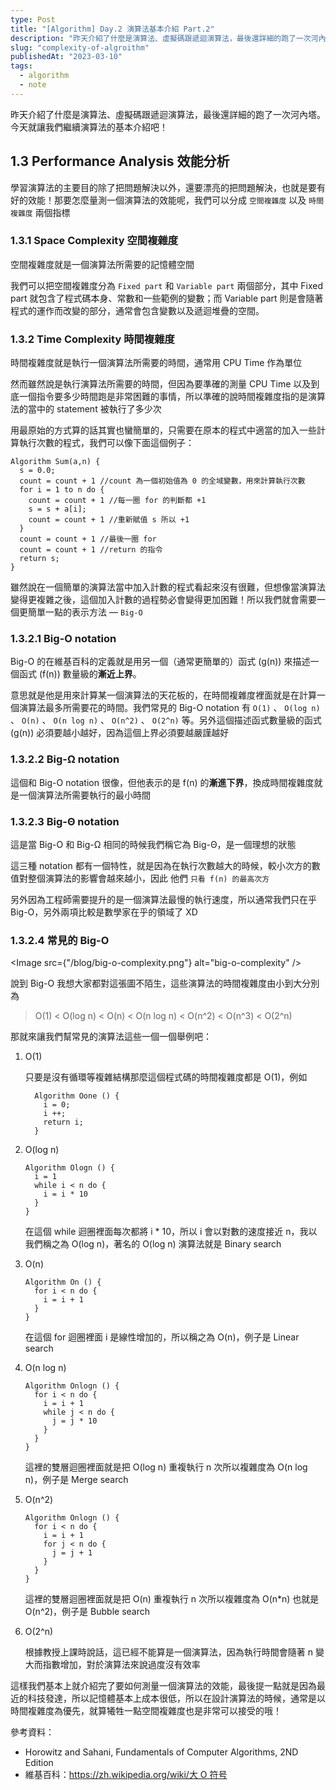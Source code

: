 ```yaml
---
type: Post
title: "[Algorithm] Day.2 演算法基本介紹 Part.2"
description: "昨天介紹了什麼是演算法、虛擬碼跟遞迴演算法，最後還詳細的跑了一次河內塔。今天就讓我們繼續演算法的基本介紹吧！"
slug: "complexity-of-algroithm"
publishedAt: "2023-03-10"
tags:
  - algorithm
  - note
---
```


昨天介紹了什麼是演算法、虛擬碼跟遞迴演算法，最後還詳細的跑了一次河內塔。今天就讓我們繼續演算法的基本介紹吧！

## 1.3 Performance Analysis 效能分析

學習演算法的主要目的除了把問題解決以外，還要漂亮的把問題解決，也就是要有好的效能！那要怎麼量測一個演算法的效能呢，我們可以分成 `空間複雜度` 以及 `時間複雜度` 兩個指標

### 1.3.1 Space Complexity 空間複雜度

空間複雜度就是一個演算法所需要的記憶體空間

我們可以把空間複雜度分為 `Fixed part` 和 `Variable part` 兩個部分，其中 Fixed part 就包含了程式碼本身、常數和一些範例的變數；而 Variable part 則是會隨著程式的運作而改變的部分，通常會包含變數以及遞迴堆疊的空間。

### 1.3.2 Time Complexity 時間複雜度

時間複雜度就是執行一個演算法所需要的時間，通常用 CPU Time 作為單位

然而雖然說是執行演算法所需要的時間，但因為要準確的測量 CPU Time 以及到底一個指令要多少時間跑是非常困難的事情，所以準確的說時間複雜度指的是演算法的當中的 statement 被執行了多少次

用最原始的方式算的話其實也蠻簡單的，只需要在原本的程式中適當的加入一些計算執行次數的程式，我們可以像下面這個例子：

```
Algorithm Sum(a,n) {
  s = 0.0;
  count = count + 1 //count 為一個初始值為 0 的全域變數，用來計算執行次數
  for i = 1 to n do {
    count = count + 1 //每一圈 for 的判斷都 +1
    s = s + a[i];
    count = count + 1 //重新賦值 s 所以 +1
  }
  count = count + 1 //最後一圈 for
  count = count + 1 //return 的指令
  return s;
}
```

雖然說在一個簡單的演算法當中加入計數的程式看起來沒有很難，但想像當演算法變得更複雜之後，這個加入計數的過程勢必會變得更加困難！所以我們就會需要一個更簡單一點的表示方法 — `Big-O`

### 1.3.2.1 Big-O notation

Big-O 的在維基百科的定義就是用另一個（通常更簡單的）函式 (g(n)) 來描述一個函式 (f(n)) 數量級的**漸近上界**。

意思就是他是用來計算某一個演算法的天花板的，在時間複雜度裡面就是在計算一個演算法最多所需要花的時間。我們常見的 Big-O notation 有 `O(1)` 、 `O(log n)` 、 `O(n)` 、 `O(n log n)` 、 `O(n^2)` 、 `O(2^n)` 等。另外這個描述函式數量級的函式 (g(n)) 必須要越小越好，因為這個上界必須要越嚴謹越好

### 1.3.2.2 Big-Ω notation

這個和 Big-O notation 很像，但他表示的是 f(n) 的**漸進下界**，換成時間複雜度就是一個演算法所需要執行的最小時間

### 1.3.2.3 Big-Θ notation

這是當 Big-O 和 Big-Ω 相同的時候我們稱它為 Big-Θ，是一個理想的狀態

這三種 notation 都有一個特性，就是因為在執行次數越大的時候，較小次方的數值對整個演算法的影響會越來越小，因此 他們 `只看 f(n) 的最高次方`

另外因為工程師需要提升的是一個演算法最慢的執行速度，所以通常我們只在乎 Big-O，另外兩項比較是數學家在乎的領域了 XD

### 1.3.2.4 常見的 Big-O

<Image src={"/blog/big-o-complexity.png"} alt="big-o-complexity" />

說到 Big-O 我想大家都對這張圖不陌生，這些演算法的時間複雜度由小到大分別為

> O(1) < O(log n) < O(n) < O(n log n) < O(n^2) < O(n^3) < O(2^n)

那就來讓我們幫常見的演算法這些一個一個舉例吧：

1. O(1)

   只要是沒有循環等複雜結構那麼這個程式碼的時間複雜度都是 O(1)，例如

   ```
     Algorithm Oone () {
       i = 0;
       i ++;
       return i;
     }
   ```

1. O(log n)

   ```
   Algorithm Ologn () {
     i = 1
     while i < n do {
       i = i * 10
     }
   }
   ```

   在這個 while 迴圈裡面每次都將 i \* 10，所以 i 會以對數的速度接近 n，我以我們稱之為 O(log n)，著名的 O(log n) 演算法就是 Binary search

1. O(n)

   ```
   Algorithm On () {
     for i < n do {
       i = i + 1
     }
   }
   ```

   在這個 for 迴圈裡面 i 是線性增加的，所以稱之為 O(n)，例子是 Linear search

1. O(n log n)

   ```
   Algorithm Onlogn () {
     for i < n do {
       i = i + 1
       while j < n do {
         j = j * 10
       }
     }
   }
   ```

   這裡的雙層迴圈裡面就是把 O(log n) 重複執行 n 次所以複雜度為 O(n log n)，例子是 Merge search

1. O(n^2)

   ```
   Algorithm Onlogn () {
     for i < n do {
       i = i + 1
       for j < n do {
         j = j + 1
       }
     }
   }
   ```

   這裡的雙層迴圈裡面就是把 O(n) 重複執行 n 次所以複雜度為 O(n\*n) 也就是 O(n^2)，例子是 Bubble search

1. O(2^n)

   根據教授上課時說話，這已經不能算是一個演算法，因為執行時間會隨著 n 變大而指數增加，對於演算法來說過度沒有效率

這樣我們基本上就介紹完了要如何測量一個演算法的效能，最後提一點就是因為最近的科技發達，所以記憶體基本上成本很低，所以在設計演算法的時候，通常是以時間複雜度為優先，就算犧牲一點空間複雜度也是非常可以接受的哦！

參考資料：

- Horowitz and Sahani, Fundamentals of Computer Algorithms, 2ND Edition
- 維基百科：[https://zh.wikipedia.org/wiki/大 O 符号](https://zh.wikipedia.org/wiki/%E5%A4%A7O%E7%AC%A6%E5%8F%B7)
